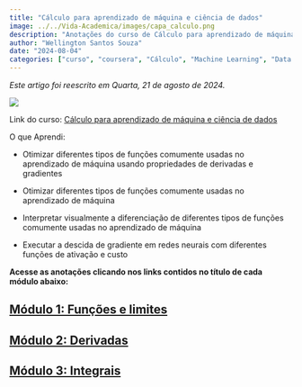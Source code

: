 ```yaml
---
title: "Cálculo para aprendizado de máquina e ciência de dados"
image: ../../Vida-Academica/images/capa_calculo.png
description: "Anotações do curso de Cálculo para aprendizado de máquina e ciência de dados"
author: "Wellington Santos Souza"
date: "2024-08-04"
categories: ["curso", "coursera", "Cálculo", "Machine Learning", "Data Science", "Deep Learning", "Python"]
---
```


*Este artigo foi reescrito em Quarta, 21 de agosto de 2024.*

![](../images/calculo/capa_calculo.png){fig-alt="Capa" fig-title="Capa"}

Link do curso: [Cálculo para aprendizado de máquina e ciência de dados](https://www.coursera.org/learn/machine-learning-calculus)

O que Aprendi:

- Otimizar diferentes tipos de funções comumente usadas no aprendizado de máquina usando propriedades de derivadas e gradientes 

- Otimizar diferentes tipos de funções comumente usadas no aprendizado de máquina

- Interpretar visualmente a diferenciação de diferentes tipos de funções comumente usadas no aprendizado de máquina

- Executar a descida de gradiente em redes neurais com diferentes funções de ativação e custo

**Acesse as anotações clicando nos links contidos no título de cada módulo abaixo:**

## [Módulo 1: Funções e limites](01-mod-derivadas-otimização.qmd)

## [Módulo 2: Derivadas](02-mod-gradientes.qmd)

## [Módulo 3: Integrais](03-mod-otimizacao-redes-neurais.qmd)